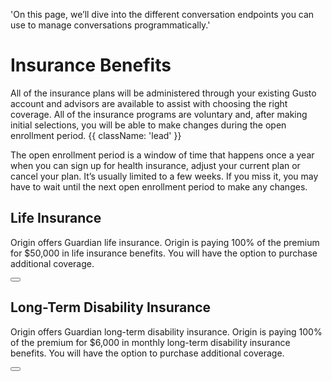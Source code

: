   'On this page, we’ll dive into the different conversation endpoints you can use to manage conversations programmatically.'

# Insurance Benefits

All of the insurance plans will be administered through your existing Gusto account and advisors are available to assist with choosing the right coverage. All of the insurance programs are voluntary and, after making initial selections, you will be able to make changes during the open enrollment period. {{ className: 'lead' }}

<Note>
 The open enrollment period is a window of time that happens once a year when you can sign up for health insurance, adjust your current plan or cancel your plan. It’s usually limited to a few weeks. If you miss it, you may have to wait until the next open enrollment period to make any changes.
</Note>

## Life Insurance

Origin offers Guardian life insurance. Origin is paying 100% of the premium for $50,000 in life insurance benefits. You will have the option to purchase additional coverage.

<div className="not-prose">
  <Button
    href="benefits/benefits-insurance-life.pdf"
    variant="text"
    arrow="right"
    children="Click here to view specific policy information"
  />
</div>

## Long-Term Disability Insurance

Origin offers Guardian long-term disability insurance. Origin is paying 100% of the premium for $6,000 in monthly long-term disability insurance benefits. You will have the option to purchase additional coverage.

<div className="not-prose">
 <Button
    href="benefits/benefits-insurance-disability.pdf"
    variant="text"
    arrow="right"
    children="Click here to view specific policy information"
  />
</div>
